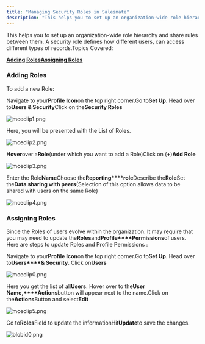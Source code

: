 ```yaml
---
title: "Managing Security Roles in Salesmate"
description: "This helps you to set up an organization-wide role hierarchy and share rules between them. A security role defines how different users, can access dif..."
---
```


This helps you to set up an organization-wide role hierarchy and share rules between them. A security role defines how different users, can access different types of records.Topics Covered:

[**Adding Roles**](https://support.salesmate.io/hc/en-us/articles/19328651153689-Managing-Security-Roles-in-Salesmate#h_01H2AKVAYS9NEC4PDRD9V3JNG5)[**Assigning Roles**](https://support.salesmate.io/hc/en-us/articles/19328651153689-Managing-Security-Roles-in-Salesmate#h_01H2AKVNAHMDA4X2P0G5EFVPJ0)

### Adding Roles

To add a new Role:

Navigate to your**Profile Icon**on the top right corner.Go to**Set Up**. Head over to**Users & Security**Click on the**Security Roles**

![mceclip1.png](./images/mceclip1-4.png)

Here, you will be presented with the List of Roles.

![mceclip2.png](./images/mceclip2-4.png)

**Hover**over a**Role**(under which you want to add a Role)Click on (**+**)**Add Role**

![mceclip3.png](./images/mceclip3-5.png)

Enter the Role**Name**Choose the**Reporting****role**Describe the**Role**Set the**Data sharing with peers**(Selection of this option allows data to be shared with users on the same Role)

![mceclip4.png](./images/mceclip4-3.png)

### Assigning Roles

Since the Roles of users evolve within the organization. It may require that you may need to update the**Roles**and**Profile****Permissions**of users. Here are steps to update Roles and Profile Permissions :

Navigate to your**Profile Icon**on the top right corner.Go to**Set Up**. Head over to**Users****& Security**. Click on**Users**

![mceclip0.png](./images/mceclip0-5.png)

Here you get the list of all**Users**. Hover over to the**User Name,****Actions**button will appear next to the name.Click on the**Actions**Button and select**Edit**

![mceclip5.png](./images/mceclip5-4.png)

Go to**Roles**Field to update the informationHit**Update**to save the changes.

![blobid0.png](./images/blobid0-2.png)
